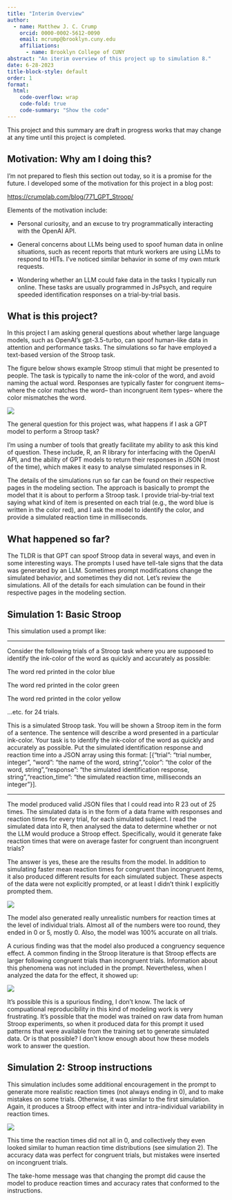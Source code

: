 ```yaml
---
title: "Interim Overview"
author:
  - name: Matthew J. C. Crump
    orcid: 0000-0002-5612-0090
    email: mcrump@brooklyn.cuny.edu
    affiliations:
      - name: Brooklyn College of CUNY
abstract: "An iterim overview of this project up to simulation 8."
date: 6-28-2023
title-block-style: default
order: 1
format:
  html:
    code-overflow: wrap
    code-fold: true
    code-summary: "Show the code"
---
```


::: callout-tip
This project and this summary are draft in progress works that may change at any time until this project is completed.
:::

## Motivation: Why am I doing this?

I'm not prepared to flesh this section out today, so it is a promise for the future. I developed some of the motivation for this project in a blog post:

<https://crumplab.com/blog/771_GPT_Stroop/>

Elements of the motivation include:

-   Personal curiosity, and an excuse to try programmatically interacting with the OpenAI API.

-   General concerns about LLMs being used to spoof human data in online situations, such as recent reports that mturk workers are using LLMs to respond to HITs. I've noticed similar behavior in some of my own mturk requests.

-   Wondering whether an LLM could fake data in the tasks I typically run online. These tasks are usually programmed in JsPsych, and require speeded identification responses on a trial-by-trial basis.

## What is this project?

In this project I am asking general questions about whether large language models, such as OpenAI's gpt-3.5-turbo, can spoof human-like data in attention and performance tasks. The simulations so far have employed a text-based version of the Stroop task.

The figure below shows example Stroop stimuli that might be presented to people. The task is typically to name the ink-color of the word, and avoid naming the actual word. Responses are typically faster for congruent items-- where the color matches the word-- than incongruent item types-- where the color mismatches the word.

![](https://crumplab.com/blog/771_GPT_Stroop/Stroop.png)

The general question for this project was, what happens if I ask a GPT model to perform a Stroop task?

I'm using a number of tools that greatly facilitate my ability to ask this kind of question. These include, R, an R library for interfacing with the OpenAI API, and the ability of GPT models to return their responses in JSON (most of the time), which makes it easy to analyse simulated responses in R.

The details of the simulations run so far can be found on their respective pages in the modeling section. The approach is basically to prompt the model that it is about to perform a Stroop task. I provide trial-by-trial text saying what kind of item is presented on each trial (e.g., the word blue is written in the color red), and I ask the model to identify the color, and provide a simulated reaction time in milliseconds.

## What happened so far?

The TLDR is that GPT can spoof Stroop data in several ways, and even in some interesting ways. The prompts I used have tell-tale signs that the data was generated by an LLM. Sometimes prompt modifications change the simulated behavior, and sometimes they did not. Let's review the simulations. All of the details for each simulation can be found in their respective pages in the modeling section.

## Simulation 1: Basic Stroop 

This simulation used a prompt like:

------------------------------------------------------------------------

Consider the following trials of a Stroop task where you are supposed to identify the ink-color of the word as quickly and accurately as possible:

The word red printed in the color blue

The word red printed in the color green

The word red printed in the color yellow

...etc. for 24 trials.

This is a simulated Stroop task. You will be shown a Stroop item in the form of a sentence. The sentence will describe a word presented in a particular ink-color. Your task is to identify the ink-color of the word as quickly and accurately as possible. Put the simulated identification response and reaction time into a JSON array using this format: \[{"trial": "trial number, integer", "word": "the name of the word, string","color": "the color of the word, string","response": "the simulated identification response, string","reaction_time": "the simulated reaction time, milliseconds an integer"}\].

------------------------------------------------------------------------

The model produced valid JSON files that I could read into R 23 out of 25 times. The simulated data is in the form of a data frame with responses and reaction times for every trial, for each simulated subject. I read the simulated data into R, then analysed the data to determine whether or not the LLM would produce a Stroop effect. Specifically, would it generate fake reaction times that were on average faster for congruent than incongruent trials?

The answer is yes, these are the results from the model. In addition to simulating faster mean reaction times for congruent than incongruent items, it also produced different results for each simulated subject. These aspects of the data were not explicitly prompted, or at least I didn't think I explicitly prompted them.

![](https://crumplab.com/GPTAttentionPerformance/modeling/S1_basic_stroop_files/figure-html/unnamed-chunk-5-1.png)

The model also generated really unrealistic numbers for reaction times at the level of individual trials. Almost all of the numbers were too round, they ended in 0 or 5, mostly 0. Also, the model was 100% accurate on all trials.

A curious finding was that the model also produced a congruency sequence effect. A common finding in the Stroop literature is that Stroop effects are larger following congruent trials than incongruent trials. Information about this phenomena was not included in the prompt. Nevertheless, when I analyzed the data for the effect, it showed up:

![](https://crumplab.com/GPTAttentionPerformance/modeling/S1_basic_stroop_files/figure-html/unnamed-chunk-10-1.png)

It's possible this is a spurious finding, I don't know. The lack of compuational reproducibility in this kind of modeling work is very frustrating. It's possible that the model was trained on raw data from human Stroop experiments, so when it produced data for this prompt it used patterns that were available from the training set to generate simulated data. Or is that possible? I don't know enough about how these models work to answer the question.

## Simulation 2: Stroop instructions

This simulation includes some additional encouragement in the prompt to generate more realistic reaction times (not always ending in 0), and to make mistakes on some trials. Otherwise, it was similar to the first simulation. Again, it produces a Stroop effect with inter and intra-individual variability in reaction times.

![](https://crumplab.com/GPTAttentionPerformance/modeling/S2_stroop_instructions_files/figure-html/unnamed-chunk-5-1.png)

This time the reaction times did not all in 0, and collectively they even looked similar to human reaction time distributions (see simulation 2). The accuracy data was perfect for congruent trials, but mistakes were inserted on incongruent trials.

The take-home message was that changing the prompt did cause the model to produce reaction times and accuracy rates that conformed to the instructions.
